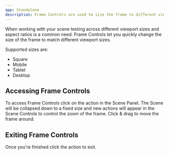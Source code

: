 ```yaml
---
app: Standalone
description: Frame Controls are used to size the frame to different viewport sizes.
---
```



When working with your scene testing across different viewport sizes and aspect ratios is a common need. Frame Controls let you quickly change the size of the frame to match different viewport sizes.

Supported sizes are:

- Square
- Mobile
- Tablet
- Desktop

## Accessing Frame Controls

To access Frame Controls click on the <ActionLink href="/docs/building-your-scene/learn-the-ui/scene-panel#collapse-to-frame" name="Collapse To Frame" icon={ExitFullScreenIcon} /> action in the Scene Panel. The Scene will be collapsed down to a fixed size and new actions will appear in the Scene Controls to control the zoom of the frame. Click & drag to move the frame around.

## Exiting Frame Controls

Once you're finished click the <ActionLink href="/docs/building-your-scene/learn-the-ui/scene#expand-frame" name="Expand Frame" icon={EnterFullScreenIcon} /> action to exit.
